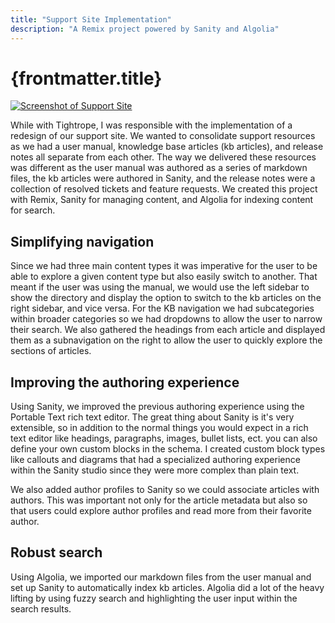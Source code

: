 ```yaml
---
title: "Support Site Implementation"
description: "A Remix project powered by Sanity and Algolia"
---
```



# {frontmatter.title}

<a href="https://support.cablecast.tv/" rel="noreferrer" target="_blank" title={frontmatter.title}>
  <img src={image} alt="Screenshot of Support Site" style={{borderRadius: 6}} />
</a>

While with Tightrope, I was responsible with the implementation of a redesign of our support site. We wanted to consolidate support resources as we had a user manual, knowledge base articles (kb articles), and release notes all separate from each other. The way we delivered these resources was different as the user manual was authored as a series of markdown files, the kb articles were authored in Sanity, and the release notes were a collection of resolved tickets and feature requests. We created this project with Remix, Sanity for managing content, and Algolia for indexing content for search.

## Simplifying navigation

Since we had three main content types it was imperative for the user to be able to explore a given content type but also easily switch to another. That meant if the user was using the manual, we would use the left sidebar to show the directory and display the option to switch to the kb articles on the right sidebar, and vice versa. For the KB navigation we had subcategories within broader categories so we had dropdowns to allow the user to narrow their search. We also gathered the headings from each article and displayed them as a subnavigation on the right to allow the user to quickly explore the sections of articles.

## Improving the authoring experience

Using Sanity, we improved the previous authoring experience using the Portable Text rich text editor. The great thing about Sanity is it's very extensible, so in addition to the normal things you would expect in a rich text editor like headings, paragraphs, images, bullet lists, ect. you can also define your own custom blocks in the schema. I created custom block types like callouts and diagrams that had a specialized authoring experience within the Sanity studio since they were more complex than plain text.

We also added author profiles to Sanity so we could associate articles with authors. This was important not only for the article metadata but also so that users could explore author profiles and read more from their favorite author.

## Robust search

Using Algolia, we imported our markdown files from the user manual and set up Sanity to automatically index kb articles. Algolia did a lot of the heavy lifting by using fuzzy search and highlighting the user input within the search results.